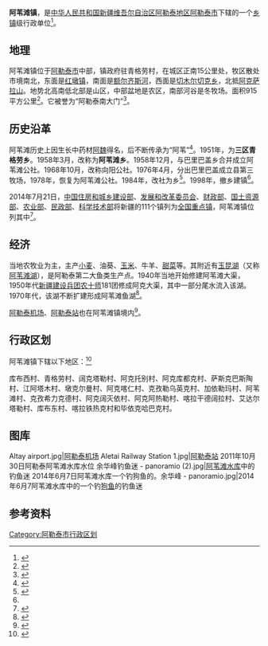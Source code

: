 {{中国乡级行政区
|行政区全称           = 阿苇滩镇
|景观照片文件名       = 
|景观照片大小         = 
|景观照片描述         = 
|汉语拼音             =
|其他语言             = 
|其他语言名称         = 
|位置图文件名         =
|位置图描述           = 
<!--以下内容将显示在“概览”栏-->
|上级行政区           = [[阿勒泰市|阿勒泰市]]
|行政区类别           = [[乡镇|乡镇]]
|行政区划代码         = 65 43 01 101
|行政区划             = 20
|建置时间             = 
|政府驻地             = 
|毗邻行政区           = 
|地理坐标             =
|总面积               = 
|总人口               = 
|总人口年份           = 
|户籍人口             = 
|户籍人口年份         = 
|常住人口             = 
|常住人口年份         = 
|人口密度             = 
|GDP                  = 
|GDP年份              = 
|邮政编码             = 
|电话区号             = 906
|官方网站             = 
|网站名称             = 
|65/43/01/101/000}}

'''阿苇滩镇'''，是[[中华人民共和国|中华人民共和国]][[新疆维吾尔自治区|新疆维吾尔自治区]][[阿勒泰地区|阿勒泰地区]][[阿勒泰市|阿勒泰市]]下辖的一个[[乡镇|乡镇]]级行政单位<ref>{{PRC admin/ref sgc|{{PRC admin/parent|65/43/01/101/000}}}}</ref>。

== 地理 ==
阿苇滩镇位于[[阿勒泰市|阿勒泰市]]中部，镇政府驻青格劳村，在城区正南15公里处，牧区散处市境南北，东面是[[红墩镇|红墩镇]]，南面是[[额尔齐斯河|额尔齐斯河]]，西面是[[切木尔切克乡|切木尔切克乡]]，北抵[[阿克萨拉山|阿克萨拉山]]。地势北高南低北部是山区，中部盆地是农区，南部河谷是冬牧场。面积915平方公里<ref name=f1>{{Cite book|title=天堂阿勒泰|last=任乐明著|publisher=北京：[[研究出版社|研究出版社]]|year=2011.07|isbn=7-80168-661-6|pages=34}}</ref>。它被誉为“阿勒泰南大门”<ref>{{Cite book|title=新疆 伊犁哈萨克自治州概况|last=《伊犁哈萨克自治州概况》编写组，《伊犁哈萨克自治州概况》修订本编写组编写|publisher=北京：[[民族出版社|民族出版社]]|year=2009.06|isbn=978-7-105-08641-2|pages=405-406}}</ref>。

== 历史沿革 ==
阿苇滩历史上因生长中药材[[阿魏|阿魏]]得名，后不断传承为“阿苇”<ref>{{Cite book|title=丝绸之路西域传说|last=文昊编|publisher=乌鲁木齐：新疆美术摄影出版社|year=2015.10|isbn=978-7-5469-6893-3|pages=28}}</ref>。1951年，为'''三区青格劳乡'''。1958年3月，改称为'''阿苇滩乡'''。1958年12月，与巴里巴盖乡合并成立阿苇滩公社。1968年10月，改称向阳公社。1976年4月，分出巴里巴盖成立县第三牧场，1978年，恢复为阿苇滩公社。1984年，改社为乡<ref>{{Cite book|title=阿勒泰市志|last=马祥琛，恽芝艾主编；阿勒泰市党史、地方志编纂委员会编|publisher=乌鲁木齐：[[新疆人民出版社|新疆人民出版社]]|year=2001.05|isbn=7-228-06264-7|pages=43}}</ref>。1998年，撤乡建镇<ref name=f1 />。

2014年7月21日，[[中华人民共和国住房和城乡建设部|中国住房和城乡建设部]]、[[中华人民共和国国家发展和改革委员会|发展和改革委员会]]、[[中华人民共和国财政部|财政部]]、[[中华人民共和国国土资源部|国土资源部]]、[[中华人民共和国农业部|农业部]]、[[中华人民共和国民政部|民政部]]、[[中华人民共和国科学技术部|科学技术部]]将新疆的111个镇列为[[全国重点镇|全国重点镇]]，阿苇滩镇位列其中<ref>{{Cite book|title=新疆年鉴 2015年|last=新疆维吾尔自治区地方志编纂委员会编|publisher=新疆年鉴社|year=2015.12|pages=216}}</ref>。

== 经济 ==
当地农牧业为主，主产[[小麦|小麦]]、油葵、[[玉米|玉米]]、牛羊、[[甜菜|甜菜]]等。其附近有[[阿苇滩水库|玉昆湖]]（又称[[阿苇滩湖|阿苇滩湖]]），是阿勒泰第二大鱼类生产点。1940年当地开始修建阿苇滩大渠，1950年代[[新疆生产建设兵团|新疆建设兵团]][[农十师|农十师]]181团修成阿克大渠，其中一部分尾水流入该湖。1970年代，该湖不断扩建形成阿苇滩鱼湖<ref>{{Cite book|title=带你走进阿勒泰|last=张永江，武琼瑶著|publisher=[[新疆电子出版社|新疆电子出版社]]|year=2004.05|isbn=7-5374-0484-4|pages=23}}</ref>。

[[阿勒泰机场|阿勒泰机场]]、[[阿勒泰站|阿勒泰站]]也在阿苇滩镇境内<ref>{{Cite book|title=边境区域无线电管理技术设施建设及投资需求研究|last=杨晶晶，黄铭，鲁倩南主笔|publisher=昆明：[[云南大学出版社|云南大学出版社]]|year=2015.12|isbn=978-7-5482-2532-4|pages=14}}</ref>。

== 行政区划 ==
阿苇滩镇下辖以下地区：<ref>{{PRC admin/ref sgc|65/43/01/101/000}}</ref>

库布西村、青格劳村、阔克塔勒村、阿克托别村、阿克库都克村、萨斯克巴斯陶村、江阿塔木村、墩克尔曼村、阿克喀仁村、克孜勒乌英克村、加依勒玛村、阿苇滩村、克孜希力克德村、阿克阔灭依村、阿克阿热勒村、喀拉干德阔拉村、艾达尔塔勒村、库布东村、喀拉铁热克村和毕依克哈巴克村。

== 图库 ==
<gallery mode="packed-overlay" heights="140">
Altay airport.jpg|[[阿勒泰机场|阿勒泰机场]]
Aletai Railway Station 1.jpg|[[阿勒泰站|阿勒泰站]]
2011年10月30日阿勒泰阿苇滩水库水位 余华峰钓鱼迷 - panoramio (2).jpg|[[阿苇滩水库|阿苇滩水库]]中的钓鱼迷
2014年6月7日阿苇滩水库一个钓狗鱼的。余华峰 - panoramio.jpg|2014年6月7阿苇滩水库中的一个钓[[狗鱼|狗鱼]]的钓鱼迷
</gallery>

== 参考资料 ==
{{reflist}}
{{阿勒泰地区行政区划}}
{{新疆维吾尔自治区阿勒泰地区阿勒泰市行政区划}}

[[Category:阿勒泰市行政区划|Category:阿勒泰市行政区划]]